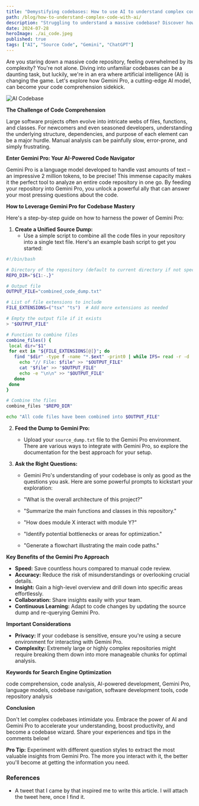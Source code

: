 ```yaml
---
title: "Demystifying codebases: How to use AI to understand complex codebases easily and quickly?"
path: /blog/how-to-understand-complex-code-with-ai/
description: "Struggling to understand a massive codebase? Discover how Gemini Pro & ChatGPT, powerful AI tools, can help you quickly analyze, navigate, and comprehend complex software projects."
date: 2024-07-28
heroImage: ./ai_code.jpeg
published: true
tags: ["AI", "Source Code", "Gemini", "ChatGPT"]
---
```

Are you staring down a massive code repository, feeling overwhelmed by its complexity? You're not alone. Diving into unfamiliar codebases can be a daunting task, but luckily, we're in an era where artificial intelligence (AI) is changing the game. Let's explore how Gemini Pro, a cutting-edge AI model, can become your code comprehension sidekick.

![AI Codebase](./ai_codebase.jpg)

**The Challenge of Code Comprehension**

Large software projects often evolve into intricate webs of files, functions, and classes. For newcomers and even seasoned developers, understanding the underlying structure, dependencies, and purpose of each element can be a major hurdle. Manual analysis can be painfully slow, error-prone, and simply frustrating. 

**Enter Gemini Pro: Your AI-Powered Code Navigator**

Gemini Pro is a language model developed to handle vast amounts of text – an impressive 2 million tokens, to be precise! This immense capacity makes it the perfect tool to analyze an entire code repository in one go. By feeding your repository into Gemini Pro, you unlock a powerful ally that can answer your most pressing questions about the code.

**How to Leverage Gemini Pro for Codebase Mastery**

Here's a step-by-step guide on how to harness the power of Gemini Pro:

1. **Create a Unified Source Dump:**
   - Use a simple script to combine all the code files in your repository into a single text file. Here's an example bash script to get you started:

 ```bash
#!/bin/bash

# Directory of the repository (default to current directory if not specified)
REPO_DIR="${1:-.}"

# Output file
OUTPUT_FILE="combined_code_dump.txt"

# List of file extensions to include
FILE_EXTENSIONS=("tsx" "ts")  # Add more extensions as needed

# Empty the output file if it exists
> "$OUTPUT_FILE"

# Function to combine files
combine_files() {
  local dir="$1"
  for ext in "${FILE_EXTENSIONS[@]}"; do
    find "$dir" -type f -name "*.$ext" -print0 | while IFS= read -r -d '' file; do
      echo "// File: $file" >> "$OUTPUT_FILE"
      cat "$file" >> "$OUTPUT_FILE"
      echo -e "\n\n" >> "$OUTPUT_FILE"
    done
  done
}

# Combine the files
combine_files "$REPO_DIR"

echo "All code files have been combined into $OUTPUT_FILE"
```

2. **Feed the Dump to Gemini Pro:**
   - Upload your `source_dump.txt` file to the Gemini Pro environment. There are various ways to integrate with Gemini Pro, so explore the documentation for the best approach for your setup.

3. **Ask the Right Questions:**
   - Gemini Pro's understanding of your codebase is only as good as the questions you ask. Here are some powerful prompts to kickstart your exploration:

   - "What is the overall architecture of this project?"
   - "Summarize the main functions and classes in this repository."
   - "How does module X interact with module Y?"
   - "Identify potential bottlenecks or areas for optimization."
   - "Generate a flowchart illustrating the main code paths."

**Key Benefits of the Gemini Pro Approach**

* **Speed:**  Save countless hours compared to manual code review.
* **Accuracy:** Reduce the risk of misunderstandings or overlooking crucial details.
* **Insight:** Gain a high-level overview and drill down into specific areas effortlessly.
* **Collaboration:** Share insights easily with your team.
* **Continuous Learning:** Adapt to code changes by updating the source dump and re-querying Gemini Pro.

**Important Considerations**

* **Privacy:** If your codebase is sensitive, ensure you're using a secure environment for interacting with Gemini Pro.
* **Complexity:**  Extremely large or highly complex repositories might require breaking them down into more manageable chunks for optimal analysis.

**Keywords for Search Engine Optimization**

code comprehension, code analysis, AI-powered development, Gemini Pro, language models, codebase navigation, software development tools, code repository analysis

**Conclusion**

Don't let complex codebases intimidate you. Embrace the power of AI and Gemini Pro to accelerate your understanding, boost productivity, and become a codebase wizard. Share your experiences and tips in the comments below!

**Pro Tip:** Experiment with different question styles to extract the most valuable insights from Gemini Pro. The more you interact with it, the better you'll become at getting the information you need. 

### References
- A tweet that I came by that inspired me to write this article.
  I will attach the tweet here, once I find it.


